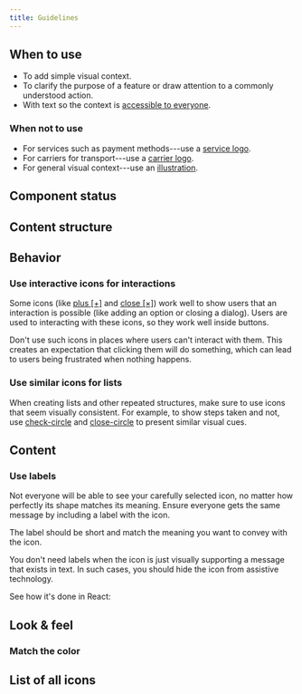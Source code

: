 ```yaml
---
title: Guidelines
---
```



<ReactExample name="Icon" />

## When to use

- To add simple visual context.
- To clarify the purpose of a feature or draw attention to a commonly understood action.
- With text so the context is [accessible to everyone](/foundation/accessibility/).

### When not to use

- For services such as payment methods---use a [service logo](/components/visuals/servicelogo/).
- For carriers for transport---use a [carrier logo](/components/visuals/carrierlogo/).
- For general visual context---use an [illustration](/components/visuals/illustration/).

## Component status

<ComponentStatus component="Icon" />

## Content structure

<FigmaFile
  file="4QJZqvBvRrLu6t9mwObCkA"
  node="0%3A259"
  alt="Icon glyph: works best when accompanied by a clear label to improve usability."
/>

## Behavior

### Use interactive icons for interactions

Some icons (like [plus \[+\]](#plus) and [close \[×\]](#close))
work well to show users that an interaction is possible (like adding an option or closing a dialog).
Users are used to interacting with these icons, so they work well inside buttons.

Don't use such icons in places where users can't interact with them.
This creates an expectation that clicking them will do something,
which can lead to users being frustrated when nothing happens.

<Guidelines>

<FigmaFile
  file="fannvRpkOJK6uxxT33EKaa"
  node="143%3A1532"
  alt="Radio buttons under the heading 'Select an option' with both icons related to baggage."
/>
<FigmaFile
  file="fannvRpkOJK6uxxT33EKaa"
  node="143%3A1473"
  alt="Radio buttons under the heading 'Select an option' with the first icon being X and the second related to baggage."
/>

</Guidelines>

### Use similar icons for lists

When creating lists and other repeated structures, make sure to use icons that seem visually consistent. For example, to show steps taken and not, use [check-circle](#check-circle) and [close-circle](#close-circle) to present similar visual cues.

<Guidelines>

<FigmaFile
  file="fannvRpkOJK6uxxT33EKaa"
  node="144%3A1511"
  alt="A list with three steps all with circled icons."
/>
<FigmaFile
  file="fannvRpkOJK6uxxT33EKaa"
  node="143%3A1473"
  alt="A list with three steps with 1 circled icon and 2 non-cicled icons."
/>

</Guidelines>

## Content

### Use labels

Not everyone will be able to see your carefully selected icon,
no matter how perfectly its shape matches its meaning.
Ensure everyone gets the same message by including a label with the icon.

The label should be short and match the meaning you want to convey with the icon.

You don't need labels when the icon is just visually supporting a message that exists in text.
In such cases, you should hide the icon from assistive technology.

See how it's done in React:

<ReactExample name="Icon accessibility" />

## Look & feel

### Match the color

<IconColorsSnippet />

<ReactExample name="Icon colors" />

## List of all icons

<IconsList />
